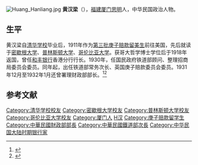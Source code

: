 {{noteTA
|T=zh:黄汉梁;zh-hans:黄汉梁;zh-hant:黃漢樑;
|1=zh:黄汉梁;zh-hans:黄汉梁;zh-hant:黃漢樑;
}}
[[File:Huang_Hanliang.jpg|thumb]]
'''黄汉梁'''（{{bd|1892年||？||catIdx=Huang黄}}），[[福建|福建]][[厦门|厦门]][[思明|思明]]人，中华民国政治人物。

==生平==
黄汉梁自[[清华学校|清华学校]]毕业后，1911年作为[[第一次庚子赔款留美学生列表|第三批庚子赔款留美生]]前往美国，先后就读于[[密歇根大学|密歇根大学]]、[[普林斯顿大学|普林斯顿大学]]、[[哥伦比亚大学|哥伦比亚大学]]。获哥大哲学博士学位后于1918年返国，曾任[[和丰银行|和丰银行]]香港分行行长。1930年，任国民政府铁道部顾问、整理招商局委员会委员。同年起，出任铁道部常务次长、英国庚子赔款委员会委员。1931年12月至1932年1月还曾署理财政部部长。<ref name="kmt">{{cite book|title=《中国国民党百年人物全书》|publisher=团结出版社|year=2005}}</ref><ref>{{cite web|url=http://www.mof.gov.tw/museum/ct.asp?xItem=3390&ctNode=63&mp=1|title=黃漢樑|publisher=财政部财政史料陈列室}}{{Dead link|date=2019年12月 |bot=InternetArchiveBot |fix-attempted=yes }}</ref>

== 参考文献 ==
{{reflist}}

{{中華民國財政部部長}}
{{Authority control}}
{{中国政治人物小作品}}

{{DEFAULTSORT:Huang黄}}
[[Category:清华学校校友|Category:清华学校校友]]
[[Category:密歇根大学校友|Category:密歇根大学校友]]
[[Category:普林斯顿大学校友|Category:普林斯顿大学校友]]
[[Category:哥伦比亚大学校友|Category:哥伦比亚大学校友]]
[[Category:厦门人|Category:厦门人]]
[[Category:黄姓|H汉]]
[[Category:庚子赔款留学生|Category:庚子赔款留学生]]
[[Category:中華民國財政部部長|Category:中華民國財政部部長]]
[[Category:中華民國鐵道部次長|Category:中華民國鐵道部次長]]
[[Category:中华民国大陆时期银行家|Category:中华民国大陆时期银行家]]